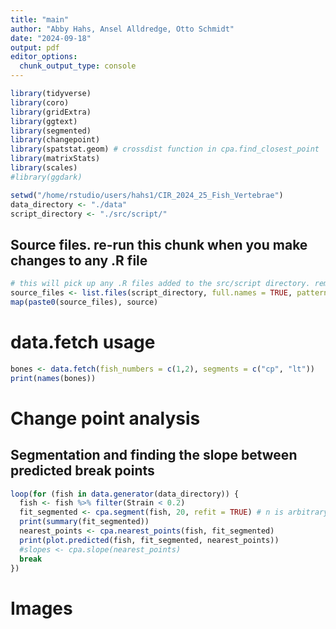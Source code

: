```yaml
---
title: "main"
author: "Abby Hahs, Ansel Alldredge, Otto Schmidt"
date: "2024-09-18"
output: pdf
editor_options: 
  chunk_output_type: console
---
```


```r
library(tidyverse)
library(coro)
library(gridExtra)
library(ggtext)
library(segmented)
library(changepoint)
library(spatstat.geom) # crossdist function in cpa.find_closest_point
library(matrixStats)
library(scales)
#library(ggdark) 

setwd("/home/rstudio/users/hahs1/CIR_2024_25_Fish_Vertebrae")
data_directory <- "./data"
script_directory <- "./src/script/"
```

## Source files. re-run this chunk when you make changes to any .R file
```r
# this will pick up any .R files added to the src/script directory. remember to re-run
source_files <- list.files(script_directory, full.names = TRUE, pattern = "*.R")
map(paste0(source_files), source)
```

# data.fetch usage

```r
bones <- data.fetch(fish_numbers = c(1,2), segments = c("cp", "lt"))
print(names(bones))
```

# Change point analysis

## Segmentation and finding the slope between predicted break points
```r
loop(for (fish in data.generator(data_directory)) {
  fish <- fish %>% filter(Strain < 0.2)
  fit_segmented <- cpa.segment(fish, 20, refit = TRUE) # n is arbitrary. for our purposes, higher (10) is better because we want more resolution
  print(summary(fit_segmented))
  nearest_points <- cpa.nearest_points(fish, fit_segmented)
  print(plot.predicted(fish, fit_segmented, nearest_points))
  #slopes <- cpa.slope(nearest_points)
  break
})
```

# Images 






